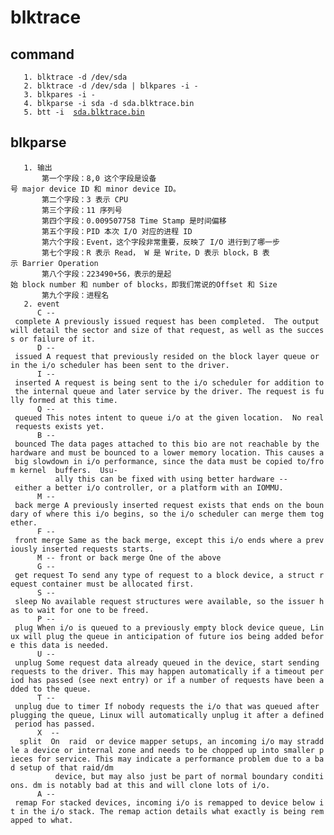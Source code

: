 = blktrace =
== command ==
	1. blktrace -d /dev/sda
	2. blktrace -d /dev/sda | blkpares -i -
	3. blkpares -i -
	4. blkparse -i sda -d sda.blktrace.bin
	5. btt -i  [[sda.blktrace.bin]]
== blkparse ==	
	1. 输出
		第一个字段：8,0 这个字段是设备号 major device ID 和 minor device ID。
		第二个字段：3 表示 CPU
		第三个字段：11 序列号
		第四个字段：0.009507758 Time Stamp 是时间偏移
		第五个字段：PID 本次 I/O 对应的进程 ID
		第六个字段：Event，这个字段非常重要，反映了 I/O 进行到了哪一步
		第七个字段：R 表示 Read， W 是 Write，D 表示 block，B 表示 Barrier Operation
		第八个字段：223490+56，表示的是起始 block number 和 number of blocks，即我们常说的Offset 和 Size
		第九个字段：进程名
	2. event
	   C -- complete A previously issued request has been completed.  The output will detail the sector and size of that request, as well as the success or failure of it.
       D -- issued A request that previously resided on the block layer queue or in the i/o scheduler has been sent to the driver.
       I -- inserted A request is being sent to the i/o scheduler for addition to the internal queue and later service by the driver. The request is fully formed at this time.
       Q -- queued This notes intent to queue i/o at the given location.  No real requests exists yet.
       B -- bounced The data pages attached to this bio are not reachable by the hardware and must be bounced to a lower memory location. This causes a big slowdown in i/o performance, since the data must be copied to/from kernel  buffers.  Usu‐
           ally this can be fixed with using better hardware -- either a better i/o controller, or a platform with an IOMMU.
       M -- back merge A previously inserted request exists that ends on the boundary of where this i/o begins, so the i/o scheduler can merge them together.
       F -- front merge Same as the back merge, except this i/o ends where a previously inserted requests starts.
       M -- front or back merge One of the above
       G -- get request To send any type of request to a block device, a struct request container must be allocated first.
       S -- sleep No available request structures were available, so the issuer has to wait for one to be freed.
       P -- plug When i/o is queued to a previously empty block device queue, Linux will plug the queue in anticipation of future ios being added before this data is needed.
       U -- unplug Some request data already queued in the device, start sending requests to the driver. This may happen automatically if a timeout period has passed (see next entry) or if a number of requests have been added to the queue.
       T -- unplug due to timer If nobody requests the i/o that was queued after plugging the queue, Linux will automatically unplug it after a defined period has passed.
       X  --  split  On  raid  or device mapper setups, an incoming i/o may straddle a device or internal zone and needs to be chopped up into smaller pieces for service. This may indicate a performance problem due to a bad setup of that raid/dm
           device, but may also just be part of normal boundary conditions. dm is notably bad at this and will clone lots of i/o.
       A -- remap For stacked devices, incoming i/o is remapped to device below it in the i/o stack. The remap action details what exactly is being remapped to what.
